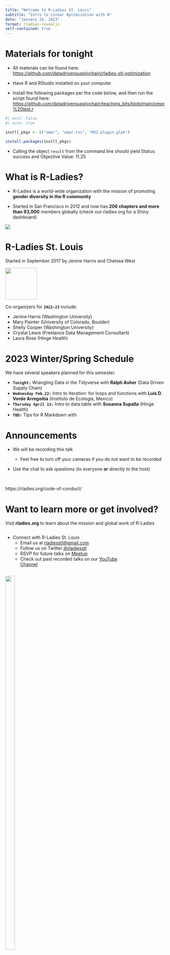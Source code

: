 ---
title: "Welcome to R-Ladies St. Louis"
subtitle: "Intro to Linear Optimization with R"
date: "January 24, 2023"
format: rladies-revealjs
self-contained: true
---

# Materials for tonight

-   All materials can be found here: <https://github.com/datadrivensupplychain/rladies-stl-optimization>

-   Have R and RStudio installed on your computer

-   Install the following packages per the code below, and then run the script found here: <https://github.com/datadrivensupplychain/teaching_bits/blob/main/ompr%20test.r>

```{r}
#| eval: false
#| echo: true

instll_pkgs <- c("ompr", "ompr.roi", "ROI.plugin.glpk")

install.packages(instll_pkgs)

```
- Calling the object `result` from the command line should yield Status: success and Objective Value: 11.25

# What is R-Ladies? {.smaller}

-   R-Ladies is a world-wide organization with the mission of promoting **gender diversity in the R community**

-   Started in San Francisco in 2012 and now has **206 chapters and more than 93,000** members globally (check out rladies.org for a Shiny dashboard)

![](img/rladies2022.jpg){fig-align="center"}

# R-Ladies St. Louis

Started in September 2017 by Jenine Harris and Chelsea West

![](img/mermaid-diagram.PNG){width="100" fig-align="center"}

Co-organizers for **`2022-23`** include:

-   Jenine Harris (Washington University)\
-   Mary Painter (University of Colorado, Boulder)\
-   Shelly Cooper (Washington University)\
-   Crystal Lewis (Freelance Data Management Consultant)\
-   Laura Rose (Hinge Health)

# 2023 Winter/Spring Schedule

We have several speakers planned for this semester.

-   **`Tonight:`** Wrangling Data in the Tidyverse with **Ralph Asher** (Data Driven Supply Chain)
-   **`Wednesday Feb.22:`** Intro to Iteration: for loops and functions with **Luis D. Verde Arregoitia** (Instituto de Ecologia, Mexico)
-   **`Thursday April 13:`** Intro to data.table with **Susanna Supalla** (Hinge Health)
-   **`TBD:`** Tips for R Markdown with 

# Announcements

-   We will be recording this talk

    -   Feel free to turn off your cameras if you do not want to be recorded

-   Use the chat to ask questions (to everyone **or** directly to the host)

<br>

::: announce
https://rladies.org/code-of-conduct/
:::

# Want to learn more or get involved?

Visit **rladies.org** to learn about the mission and global work of R-Ladies

::: {layout-ncol="2"}
::: {.column width="80%"}
-   Connect with R-Ladies St. Louis
    -   Email us at [rladiesstl\@gmail.com](mailto:rladiesstl@gmail.com)
    -   Follow us on Twitter [\@rladiesstl](https://twitter.com/RLadiesSTL)
    -   RSVP for future talks on [Meetup](https://www.meetup.com/R-Ladies-St-Louis/)
    -   Check out past recorded talks on our [YouTube Channel](https://www.youtube.com/channel/UCQ7DcXWJm3es06U7lGmBDkw/featured)
:::

::: {.column width="20%"}
![](https://media.giphy.com/media/3o7abBphHJngINCHio/giphy.gif){width="55%"}
:::
:::

# About tonight's speaker

- Ralph is the founder of Data Driven Supply Chain, LLC, a Minnesota-based consultancy that applies data science and AI methods, including linear optimization, to evaluate, design, and optimize clients' supply chains.
- Prior to founding Data Driven Supply Chain, he worked as an Operations Research Scientist at Target, designing e-commerce supply chain networks, and at General Mills, designing warehousing networks.
- He can be reached at [ralph\@datadrivensupplychain.com](mailto:ralph@datadrivensupplychain.com)
